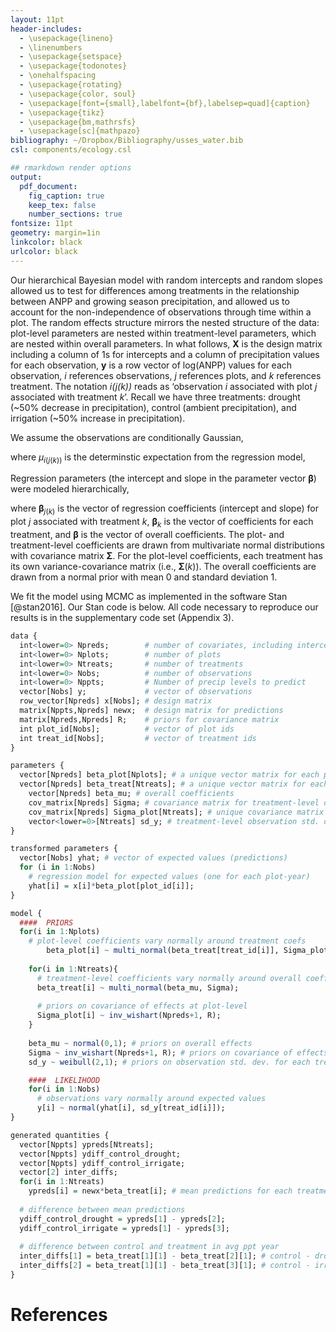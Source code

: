 ```yaml
---
layout: 11pt
header-includes:
  - \usepackage{lineno}
  - \linenumbers
  - \usepackage{setspace}
  - \usepackage{todonotes}
  - \onehalfspacing
  - \usepackage{rotating}
  - \usepackage{color, soul}
  - \usepackage[font={small},labelfont={bf},labelsep=quad]{caption}
  - \usepackage{tikz}
  - \usepackage{bm,mathrsfs}
  - \usepackage[sc]{mathpazo}
bibliography: ~/Dropbox/Bibliography/usses_water.bib
csl: components/ecology.csl

## rmarkdown render options
output:
  pdf_document:
    fig_caption: true
    keep_tex: false
    number_sections: true
fontsize: 11pt
geometry: margin=1in
linkcolor: black
urlcolor: black
---
```


\newcommand{\tikzcircle}[2][red,fill=red]{\tikz[baseline=-0.5ex]\draw[#1,radius=#2] (0,0) circle ;}
\renewcommand\linenumberfont{\normalfont\tiny\sffamily\color{gray}}
\renewcommand\thefigure{A2-\arabic{figure}}
\renewcommand\theequation{A2.\arabic{equation}}
\renewcommand\thetable{A2-\arabic{table}}  
\renewcommand\thesection{Section A2.\arabic{section}}

\begin{center}
\textbf{\Large{Appendix 2}} \\
A.T. Tredennick, A.R. Kleinhesselink, \& P.B. Adler \\
``Ecosystem and community resistance...'' \\
\emph{PeerJ}
\end{center}

\section{Random Slopes, Random Intercepts Model}
\subsection{Model Description}
Our hierarchical Bayesian model with random intercepts and random slopes allowed us to test for differences among treatments in the relationship between ANPP and growing season precipitation, and allowed us to account for the non-independence of observations through time within a plot.
The random effects structure mirrors the nested structure of the data: plot-level parameters are nested within treatment-level parameters, which are nested within overall parameters.
In what follows, $\textbf{X}$ is the design matrix including a column of 1s for intercepts and a column of precipitation values for each observation, $\textbf{y}$ is a row vector of log(ANPP) values for each observation, *i* references observations, *j* references plots, and *k* references treatment.
The notation *i(j(k))* reads as 'observation *i* associated with plot *j* associated with treatment *k*'.
Recall we have three treatments: drought (~50\% decrease in precipitation), control (ambient precipitation), and irrigation (~50\% increase in precipitation).

We assume the observations are conditionally Gaussian,

\vspace{-2em}

\begin{align}
y_{i(j(k))} \sim \text{Normal}\left(\mu_{i(j(k))}, \sigma^2_k \right),
\end{align}

\noindent{}where $\mu_{i(j(k))}$ is the determinstic expectation from the regression model,

\vspace{-2em}

\begin{align}
\mu_{i(j(k))} = \textbf{x}_i'\boldsymbol{\beta_{j(k)}}.
\end{align}

Regression parameters (the intercept and slope in the parameter vector $\boldsymbol{\beta}$) were modeled hierarchically,

\vspace{-2em}

\begin{align}
\boldsymbol{\beta}_{j(k)} &\sim \text{MVN} \left( \boldsymbol{\beta}_k, \boldsymbol{\Sigma}(k) \right), \\
\boldsymbol{\beta}_{k} &\sim \text{MVN} \left( \boldsymbol{\beta}, \boldsymbol{\Sigma}  \right), \\
\boldsymbol{\beta} &\sim \text{Normal} \left( 0, 1 \right),
\end{align}

\noindent{} where $\boldsymbol{\beta}_{j(k)}$ is the vector of regression coefficients (intercept and slope) for plot *j* associated with treatment *k*, $\boldsymbol{\beta}_{k}$ is the vector of coefficients for each treatment, and $\boldsymbol{\beta}$ is the vector of overall coefficients.
The plot- and treatment-level coefficients are drawn from multivariate normal distributions with covariance matrix $\boldsymbol{\Sigma}$.
For the plot-level coefficients, each treatment has its own variance-covariance matrix (i.e., $\boldsymbol{\Sigma}(k)$).
The overall coefficients are drawn from a normal prior with mean 0 and standard deviation 1.

We fit the model using MCMC as implemented in the software Stan [@stan2016].
Our Stan code is below.
All code necessary to reproduce our results is in the supplementary code set (Appendix 3).

\subsection{Stan Code}
```r
data {
  int<lower=0> Npreds;        # number of covariates, including intercept
  int<lower=0> Nplots;        # number of plots
  int<lower=0> Ntreats;       # number of treatments
  int<lower=0> Nobs;          # number of observations
  int<lower=0> Nppts;         # Number of precip levels to predict
  vector[Nobs] y;             # vector of observations
  row_vector[Npreds] x[Nobs]; # design matrix
  matrix[Nppts,Npreds] newx;  # design matrix for predictions 
  matrix[Npreds,Npreds] R;	  # priors for covariance matrix
  int plot_id[Nobs];          # vector of plot ids
  int treat_id[Nobs];         # vector of treatment ids
}

parameters {
  vector[Npreds] beta_plot[Nplots]; # a unique vector matrix for each plot
  vector[Npreds] beta_treat[Ntreats]; # a unique vector matrix for each treatment
	vector[Npreds] beta_mu; # overall coefficients
	cov_matrix[Npreds] Sigma; # covariance matrix for treatment-level coefficients
	cov_matrix[Npreds] Sigma_plot[Ntreats]; # unique covariance matrix for plot-level coefs by treatment
	vector<lower=0>[Ntreats] sd_y; # treatment-level observation std. dev.
}

transformed parameters {
  vector[Nobs] yhat; # vector of expected values (predictions)
  for (i in 1:Nobs)
    # regression model for expected values (one for each plot-year)
    yhat[i] = x[i]*beta_plot[plot_id[i]]; 
}

model {
  ####  PRIORS
  for(i in 1:Nplots)
    # plot-level coefficients vary normally around treatment coefs
		beta_plot[i] ~ multi_normal(beta_treat[treat_id[i]], Sigma_plot[treat_id[i]]);
	
	for(i in 1:Ntreats){
	  # treatment-level coefficients vary normally around overall coefficients
	  beta_treat[i] ~ multi_normal(beta_mu, Sigma); 
	  
	  # priors on covariance of effects at plot-level
	  Sigma_plot[i] ~ inv_wishart(Npreds+1, R);
	}
	
	beta_mu ~ normal(0,1); # priors on overall effects
	Sigma ~ inv_wishart(Npreds+1, R); # priors on covariance of effects at treatment-level
	sd_y ~ weibull(2,1); # priors on observation std. dev. for each treatment

	####  LIKELIHOOD
	for(i in 1:Nobs)
	  # observations vary normally around expected values
	  y[i] ~ normal(yhat[i], sd_y[treat_id[i]]);
}

generated quantities {
  vector[Nppts] ypreds[Ntreats];
  vector[Nppts] ydiff_control_drought;
  vector[Nppts] ydiff_control_irrigate;
  vector[2] inter_diffs;
  for(i in 1:Ntreats)
    ypreds[i] = newx*beta_treat[i]; # mean predictions for each treatment
  
  # difference between mean predictions
  ydiff_control_drought = ypreds[1] - ypreds[2]; 
  ydiff_control_irrigate = ypreds[1] - ypreds[3];
  
  # difference between control and treatment in avg ppt year
  inter_diffs[1] = beta_treat[1][1] - beta_treat[2][1]; # control - drought
  inter_diffs[2] = beta_treat[1][1] - beta_treat[3][1]; # control - irrigation
}

```


# References
